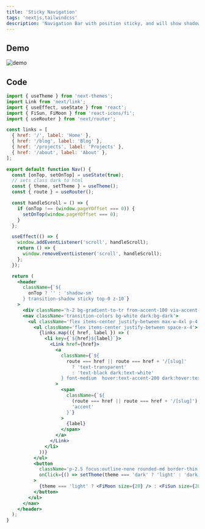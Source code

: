 ```yaml
---
title: 'Sticky Navigation'
tags: 'nextjs,tailwindcss'
description: 'Navigation Bar with position sticky, and will show shadow if not on top'
---
```


## Demo

<img
  src='/images/library/sticky-nav/demo.gif'
  alt='demo'
  className='mx-auto shadow-sm'
/>

## Code

```jsx
import { useTheme } from 'next-themes';
import Link from 'next/link';
import { useEffect, useState } from 'react';
import { FiSun, FiMoon } from 'react-icons/fi';
import { useRouter } from 'next/router';

const links = [
  { href: '/', label: 'Home' },
  { href: '/blog', label: 'Blog' },
  { href: '/projects', label: 'Projects' },
  { href: '/about', label: 'About' },
];

export default function Nav() {
  const [onTop, setOnTop] = useState(true);
  // sets class dark to html
  const { theme, setTheme } = useTheme();
  const { route } = useRouter();

  const handleScroll = () => {
    if (onTop !== (window.pageYOffset === 0)) {
      setOnTop(window.pageYOffset === 0);
    }
  };

  useEffect(() => {
    window.addEventListener('scroll', handleScroll);
    return () => {
      window.removeEventListener('scroll', handleScroll);
    };
  });

  return (
    <header
      className={`${
        onTop ? '' : 'shadow-sm'
      } transition-shadow sticky top-0 z-10`}
    >
      <div className='h-2 bg-gradient-to-tr from-accent-100 via-accent-200 to-accent-300'></div>
      <nav className='transition-colors bg-white dark:bg-dark'>
        <ul className='flex items-center justify-between max-w-4xl p-4 px-4 mx-auto'>
          <ul className='flex items-center justify-between space-x-4'>
            {links.map(({ href, label }) => (
              <li key={`${href}${label}`}>
                <Link href={href}>
                  <a
                    className={`${
                      route === href || route === href + '/[slug]'
                        ? 'text-transparent'
                        : 'text-black dark:text-white'
                    } font-medium  hover:text-accent-200 dark:hover:text-accent-200`}
                  >
                    <span
                      className={`${
                        (route === href || route === href + '/[slug]') &&
                        'accent'
                      }`}
                    >
                      {label}
                    </span>
                  </a>
                </Link>
              </li>
            ))}
          </ul>
          <button
            className='p-2.5 focus:outline-none rounded-md border-thin hover:border-accent-200 dark:hover:border-accent-200 hover:text-accent-200 dark:hover:text-accent-200'
            onClick={() => setTheme(theme === 'dark' ? 'light' : 'dark')}
          >
            {theme === 'light' ? <FiMoon size={20} /> : <FiSun size={20} />}
          </button>
        </ul>
      </nav>
    </header>
  );
}
```
